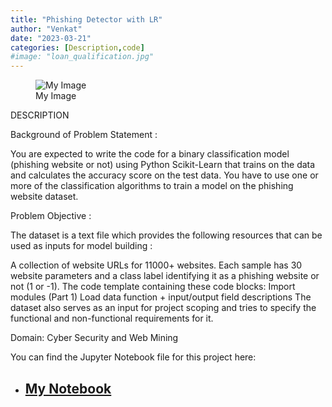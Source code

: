 ```yaml
---
title: "Phishing Detector with LR"
author: "Venkat"
date: "2023-03-21"
categories: [Description,code]
#image: "loan_qualification.jpg"
---
```



![My Image](1-Figure1-1.png)

DESCRIPTION

Background of Problem Statement :

You are expected to write the code for a binary classification model (phishing website or not) using Python Scikit-Learn that trains on the data and calculates the accuracy score on the test data. You have to use one or more of the classification algorithms to train a model on the phishing website dataset.

Problem Objective :

The dataset is a text file which provides the following resources that can be used as inputs for model building :

A collection of website URLs for 11000+ websites. Each sample has 30 website parameters and a class label identifying it as a phishing website or not (1 or -1). The code template containing these code blocks: Import modules (Part 1) Load data function + input/output field descriptions The dataset also serves as an input for project scoping and tries to specify the functional and non-functional requirements for it.

Domain: Cyber Security and Web Mining

You can find the Jupyter Notebook file for this project here:

- [My Notebook](https://github.com/venkata007-ghost/DataSceince/blob/main/ML%20projects/Phishing%20Detector/Phishing_detector_LR.ipynb)
---
